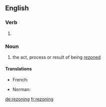 ==English==

===Verb===
{{head|en|present participle}}

# {{present participle of|rezone|lang=en|nocat=1}}

===Noun===
{{en-noun}}

# the act, process or result of being [[rezone]]d

====Translations====
{{trans-top|the act, process or result of being rezoned}}
* French: {{t+|fr|redécoupage|m}}
{{trans-mid}}
* Norman: {{t|nrf|r'zôn'nie|f}}
{{trans-bottom}}

[[de:rezoning]]
[[fr:rezoning]]